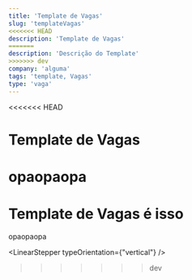 ```yaml
---
title: 'Template de Vagas'
slug: 'templateVagas'
<<<<<<< HEAD
description: 'Template de Vagas'
=======
description: 'Descrição do Template'
>>>>>>> dev
company: 'alguma'
tags: 'template, Vagas'
type: 'vaga'
---
```


<<<<<<< HEAD
# Template de Vagas
opaopaopa
=======
<!-- // import { LinearStepper } from 'components'; -->

# Template de Vagas é isso
opaopaopa

<LinearStepper typeOrientation={"vertical"} />
>>>>>>> dev
